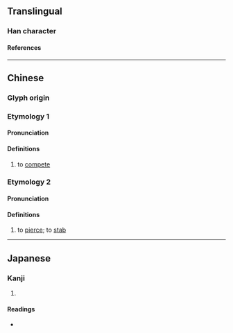 {{character info}}
==Translingual==

===Han character===
{{Han char|rn=64|rad=手|as=07|sn=10|four=57027|canj=QNBG,QNBQ|ids=⿰扌角}}

====References====
{{Han ref|kx=0434.080|dkj=12156|dj=0783.150|hdz=31886.070|uh=6354}}

----

==Chinese==

===Glyph origin===
{{Han etym}}

===Etymology 1===
{{zh-forms}}

====Pronunciation====
{{zh-pron
|m=jué
|c=gok3
|mc=1
|oc=2
|cat=v
}}

====Definitions====
{{zh-hanzi}}

# {{lb|zh|literary}} to [[compete]]

===Etymology 2===
{{zh-forms|alt=矠}}

====Pronunciation====
{{zh-pron
|m=zhuó
|c=zok6
|mc=2
|oc=1
|cat=v
}}

====Definitions====
{{zh-hanzi}}

# {{lb|zh|literary}} to [[pierce]]; to [[stab]]

----

==Japanese==

===Kanji===
{{ja-kanji|grade=|rs=手07}}

# {{rfdef|ja|sort=手07}}

====Readings====
* {{ja-readings|on=かく, ざく, さく}}